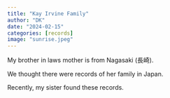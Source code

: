```yaml
---
title: "Kay Irvine Family"
author: "DK"
date: "2024-02-15"
categories: [records]
image: "sunrise.jpeg"
---
```


My brother in laws mother is from Nagasaki (長崎).

We thought there were records of her family in Japan.

Recently, my sister found these records.
